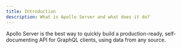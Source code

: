 ```yaml
---
title: Introduction
description: What is Apollo Server and what does it do?
---
```


Apollo Server is the best way to quickly build a production-ready, self-documenting API for GraphQL clients, using data from any source.